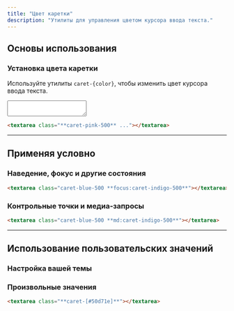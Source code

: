 ```yaml
---
title: "Цвет каретки"
description: "Утилиты для управления цветом курсора ввода текста."
---
```




## Основы использования

### Установка цвета каретки

Используйте утилиты `caret-{color}`, чтобы изменить цвет курсора ввода текста.

<Example hint="Focus the textarea to see the new caret color">
  <div class="w-full flex items-center justify-center">
    <textarea class="text-sm p-2 w-80 ring-1 ring-slate-900/10 shadow-sm rounded-md focus:outline-none focus:ring-2 focus:ring-pink-500 caret-pink-500 dark:bg-slate-800 dark:ring-0 dark:highlight-white/5 dark:focus:ring-2 dark:focus:ring-pink-500 dark:focus:bg-slate-900" rows="2"></textarea>
  </div>
</Example>

```html
<textarea class="**caret-pink-500** ..."></textarea>
```

---

## <Heading ignore>Применяя условно</Heading>

### <Heading ignore>Наведение, фокус и другие состояния</Heading>

<HoverFocusAndOtherStates featuredClass="caret-indigo-500" variant="focus">

```html
<textarea class="caret-blue-500 **focus:caret-indigo-500**"></textarea>
```

</HoverFocusAndOtherStates>

### <Heading ignore>Контрольные точки и медиа-запросы</Heading>

<BreakpointsAndMediaQueries featuredClass="caret-indigo-500">

```html
<textarea class="caret-blue-500 **md:caret-indigo-500**"></textarea>
```

</BreakpointsAndMediaQueries>

---

## Использование пользовательских значений

### Настройка вашей темы

<CustomizePluginColors name="caret" configKey="caretColor" />

### Произвольные значения

<ArbitraryValues property="caret-color">

```html
<textarea class="**caret-[#50d71e]**"></textarea>
```

</ArbitraryValues>
